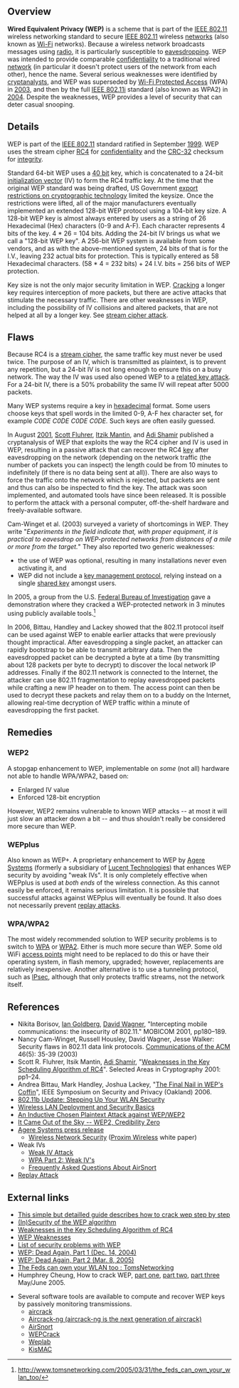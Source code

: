 ==Overview==
'''Wired Equivalent Privacy (WEP)''' is a scheme that is part of the [[IEEE 802.11]] wireless networking standard to secure [[IEEE 802.11]] wireless [[computer network|networks]] (also known as [[Wi-Fi]] networks). Because a wireless network broadcasts messages using [[radio]], it is particularly susceptible to [[eavesdropping]]. WEP was intended to provide comparable [[confidentiality]] to a traditional wired [[local area network|network]] (in particular it doesn't protect users of the network from each other), hence the name. Several serious weaknesses were identified by [[cryptanalysts]], and WEP was superseded by [[Wi-Fi Protected Access]] (WPA) in [[2003]], and then by the full [[IEEE 802.11i]] standard (also known as WPA2) in [[2004]]. Despite the weaknesses, WEP provides a level of security that can deter casual snooping.

==Details==
WEP is part of the [[IEEE 802.11]] standard ratified in September [[1999]]. WEP uses the stream cipher [[RC4]] for [[confidentiality]] and the [[CRC-32]] checksum for [[integrity]].

Standard 64-bit WEP uses a [[40-bit encryption|40 bit]] key, which is concatenated to a 24-bit [[initialization vector]] (IV) to form the RC4 traffic key.  At the time that the original WEP standard was being drafted, US Government [[export of cryptography|export restrictions on cryptographic technology]] limited the keysize. Once the restrictions were lifted, all of the major manufacturers eventually implemented an extended 128-bit WEP protocol using a 104-bit key size. 
A 128-bit WEP key is almost always entered by users as a string of 26 Hexadecimal (Hex) characters (0-9 and A-F).  Each character represents 4 bits of the key. 4 * 26 = 104 bits.  Adding the 24-bit IV brings us what we call a "128-bit WEP key". A 256-bit WEP system is available from some vendors, and as with the above-mentioned system, 24 bits of that is for the I.V., leaving 232 actual bits for protection.  This is typically entered as 58 Hexadecimal characters. (58 * 4 = 232 bits) + 24 I.V. bits = 256 bits of WEP protection. 

Key size is not the only major security limitation in WEP. [[Cryptanalysis|Cracking]] a longer key requires interception of more packets, but there are active attacks that stimulate the necessary traffic. There are other weaknesses in WEP, including the possibility of IV collisions and altered packets, that are not helped at all by a longer key. See [[stream cipher attack]].

==Flaws==
Because RC4 is a [[stream cipher]], the same traffic key must never be used twice. The purpose of an IV, which is transmitted as plaintext, is to prevent any repetition, but a 24-bit IV is not long enough to ensure this on a busy network. The way the IV was used also opened WEP to a [[related key attack]]. For a 24-bit IV, there is a 50% probability the same IV will repeat after 5000 packets. 

Many WEP systems require a key in [[hexadecimal]] format. Some users choose keys that spell words in the limited 0-9, A-F hex character set, for example ''C0DE C0DE C0DE C0DE.'' Such keys are often easily guessed.

In August [[2001]], [[Scott Fluhrer]], [[Itzik Mantin]], and [[Adi Shamir]] published a cryptanalysis of WEP that exploits the way the RC4 cipher and IV is used in WEP, resulting in a passive attack that can recover the RC4 [[key (cryptography)|key]] after eavesdropping on the network (depending on the network traffic (the number of packets you can inspect) the length could be from 10 minutes to indefinitely (if there is no data being sent at all)). There are also ways to force the traffic onto the network which is rejected, but packets are sent and thus can also be inspected to find the key. The attack was soon implemented, and automated tools have since been released. It is possible to perform the attack with a personal computer, off-the-shelf hardware and freely-available software. 

Cam-Winget et al. (2003) surveyed a variety of shortcomings in WEP. They write "''Experiments in the field indicate that, with proper equipment, it is practical to eavesdrop on WEP-protected networks from distances of a mile or more from the target.''" They also reported two generic weaknesses:
* the use of WEP was optional, resulting in many installations never even activating it, and 
* WEP did not include a [[key management protocol]], relying instead on a single [[shared key]] amongst users.

In 2005, a group from the U.S. [[Federal Bureau of Investigation]] gave a demonstration where they cracked a WEP-protected network in 3 minutes using publicly available tools.<ref>http://www.tomsnetworking.com/2005/03/31/the_feds_can_own_your_wlan_too/</ref>

In 2006, Bittau, Handley and Lackey showed that the 802.11 protocol itself can be used against WEP to enable earlier attacks that were previously thought impractical.  After eavesdropping a single packet, an attacker can rapidly bootstrap to be able to transmit arbitrary data.  Then the eavesdropped packet can be decrypted a byte at a time (by transmitting about 128 packets per byte to decrypt) to discover the local network IP addresses.  Finally if the 802.11 network is connected to the Internet, the attacker can use 802.11 fragmentation to replay eavesdropped packets while crafting a new IP header on to them.  The access point can then be used to decrypt these packets and relay them on to a buddy on the Internet, allowing real-time decryption of WEP traffic within a minute of eavesdropping the first packet.

==Remedies==

=== WEP2 ===
A stopgap enhancement to WEP, implementable on ''some'' (not all) hardware not able to handle WPA/WPA2, based on:
* Enlarged IV value
* Enforced 128-bit encryption
However, WEP2 remains vulnerable to known WEP attacks -- at most it will just slow an attacker down a bit -- and thus shouldn't really be considered more secure than WEP.

=== WEPplus ===
Also known as WEP+.  A proprietary enhancement to WEP by [[Agere Systems]] (formerly a subsidiary of [[Lucent Technologies]]) that enhances WEP security by avoiding "weak IVs".  It is only completely effective when WEPplus is used at ''both ends'' of the wireless connection. As this cannot easily be enforced, it remains serious limitation.  It is possible that successful attacks against WEPplus will eventually be found. It also does not necessarily prevent [[Replay attack|replay attacks]].

=== WPA/WPA2 ===
The most widely recommended solution to WEP security problems is to switch to [[Wi-Fi_Protected_Access|WPA]] or [[Wi-Fi_Protected_Access#WPA2|WPA2]]. Either is much more secure than WEP. Some old WiFi [[access point]]s might need to be replaced to do this or have their operating system, in flash memory, upgraded; however, replacements are relatively inexpensive. Another alternative is to use a tunneling protocol, such as [[IPsec]], although that only protects traffic streams, not the network itself.

==References==
* Nikita Borisov, [[Ian Goldberg]], [[David Wagner]], "Intercepting mobile communications: the insecurity of 802.11." MOBICOM 2001, pp180&ndash;189.
* Nancy Cam-Winget, Russell Housley, David Wagner, Jesse Walker: Security flaws in 802.11 data link protocols. [[Communications of the ACM]] 46(5): 35-39 (2003)
* Scott R. Fluhrer, Itsik Mantin, [[Adi Shamir]], "[http://downloads.securityfocus.com/library/rc4_ksaproc.pdf Weaknesses in the Key Scheduling Algorithm of RC4]". Selected Areas in Cryptography 2001: pp1&ndash;24.
* Andrea Bittau, Mark Handley, Joshua Lackey, "[http://www.cs.ucl.ac.uk/staff/M.Handley/papers/fragmentation.pdf The Final Nail in WEP's Coffin]", IEEE Symposium on Security and Privacy (Oakland) 2006.
* [http://www.networkmagazineindia.com/200112/focus3.htm 802.11b Update: Stepping Up Your WLAN Security]
* [http://www.extremetech.com/article2/0,1697,1157728,00.asp Wireless LAN Deployment and Security Basics]
* [http://www.cs.umd.edu/~waa/attack/v3dcmnt.htm An Inductive Chosen Plaintext Attack against WEP/WEP2]
* [http://www.starkrealities.com/wireless003.html It Came Out of the Sky -- WEP2, Credibility Zero]
* [http://www.agere.com/NEWS/PRESS2001/111201b.html Agere Systems press release]
** [http://www.proxim.com/learn/library/whitepapers/wireless_security.pdf Wireless Network Security] ([[Proxim Wireless]] white paper)
* Weak IVs
** [http://www.cs.virginia.edu/sammyg/CS551/node16.html Weak IV Attack]
** [http://www.informit.com/guides/content.asp?g=security&seqNum=85&rl=1 WPA Part 2: Weak IV's]
** [http://airsnort.shmoo.com/faq.html Frequently Asked Questions About AirSnort]
* [http://www.cs.virginia.edu/sammyg/CS551/node18.html Replay Attack]

==External links==
*[http://www.profit42.com/index.php/2006/08/02/92/ This simple but detailled guide describes how to crack wep step by step]
*[http://www.isaac.cs.berkeley.edu/isaac/wep-faq.html (In)Security of the WEP algorithm]
*[http://www.drizzle.com/~aboba/IEEE/rc4_ksaproc.pdf Weaknesses in the Key Scheduling Algorithm of RC4]
*[http://www.cs.virginia.edu/sammyg/CS551/node12.html WEP Weaknesses]
*[http://www.cs.umd.edu/~waa/wireless.html List of security problems with WEP]
*[http://securityfocus.com/infocus/1814 WEP: Dead Again, Part 1 (Dec. 14, 2004)]
*[http://securityfocus.com/infocus/1824 WEP: Dead Again, Part 2 (Mar. 8, 2005)]
*[http://www.tomsnetworking.com/Sections-article111.php The Feds can own your WLAN too : TomsNetworking]
* Humphrey Cheung, How to crack WEP, [http://www.tomsnetworking.com/Sections-article118.php part one], [http://www.tomsnetworking.com/Sections-article120.php part two], [http://www.tomsnetworking.com/Sections-article124.php part three] May/June 2005.


*Several software tools are available to compute and recover WEP keys by passively monitoring transmissions.
**[http://www.tuto-fr.com/tutoriaux/crack-wep/fichiers/wlan/en-index.php aircrack]
**[[aircrack-ng|Aircrack-ng (aircrack-ng is the next generation of aircrack)]]
**[http://airsnort.shmoo.com/ AirSnort]
**[http://sourceforge.net/projects/wepcrack WEPCrack]
**[http://sourceforge.net/projects/weplab Weplab]
**[http://kismac.binaervarianz.de/ KisMAC]